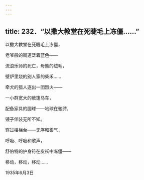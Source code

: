```yaml
---
---
---
```

title: 232．“以撒大教堂在死睫毛上冻僵……”
---




以撒大教堂在死睫毛上冻僵，

老爷般的街道泛着蓝色——

流浪乐师的死亡，母熊的绒毛，

壁炉里烧的别人家的柴禾……

牵犬的猎人逐出一团烈火——

一小群宽大的敞篷马车，

配备家具的圆球——地球在驰骋，

镜子佯装无所不知。

穿过楼梯台——无序和雾气，

呼吸、呼吸和歌声，

舒伯特的护身符在皮袄中冻僵——

移动，移动，移动……

1935年6月3日